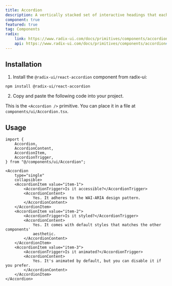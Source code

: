 ```yaml
---
title: Accordion
description: A vertically stacked set of interactive headings that each reveal an associated section of content.
component: true
featured: true
tag: Components
radix:
    link: https://www.radix-ui.com/docs/primitives/components/accordion
    api: https://www.radix-ui.com/docs/primitives/components/accordion#api-reference
---
```


<ComponentExample src="src/components/examples/AccordionDemo.tsx">
    <AccordionDemo />
</ComponentExample>

## Installation

1. Install the `@radix-ui/react-accordion` component from radix-ui:

```bash
npm install @radix-ui/react-accordion
```

2. Copy and paste the following code into your project.

<ComponentSource src="src/components/ui/Accordion.tsx" />

<Alert variant="outline">

This is the `<Accordion />` primitive. You can place it in a file at `components/ui/Accordion.tsx`.

</Alert>

## Usage

```tsx
import {
    Accordion,
    AccordionContent,
    AccordionItem,
    AccordionTrigger,
} from "@/components/ui/Accordion";
```

```tsx
<Accordion
    type="single"
    collapsible>
    <AccordionItem value="item-1">
        <AccordionTrigger>Is it accessible?</AccordionTrigger>
        <AccordionContent>
            Yes. It adheres to the WAI-ARIA design pattern.
        </AccordionContent>
    </AccordionItem>
    <AccordionItem value="item-2">
        <AccordionTrigger>Is it styled?</AccordionTrigger>
        <AccordionContent>
            Yes. It comes with default styles that matches the other components'
            aesthetic.
        </AccordionContent>
    </AccordionItem>
    <AccordionItem value="item-3">
        <AccordionTrigger>Is it animated?</AccordionTrigger>
        <AccordionContent>
            Yes. It's animated by default, but you can disable it if you prefer.
        </AccordionContent>
    </AccordionItem>
</Accordion>
```
